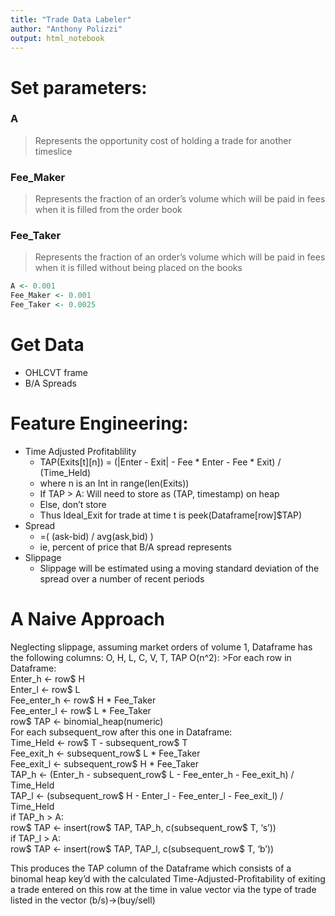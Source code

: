 ```yaml
---
title: "Trade Data Labeler"
author: "Anthony Polizzi"
output: html_notebook
---
```



# Set parameters:
### A
> Represents the opportunity cost of holding a trade for another timeslice

### Fee_Maker
> Represents the fraction of an order's volume which will be paid in fees when it is filled from the order book

### Fee_Taker
> Represents the fraction of an order's volume which will be paid in fees when it is filled without being placed on the books

```r
A <- 0.001
Fee_Maker <- 0.001
Fee_Taker <- 0.0025

```
# Get Data
* OHLCVT frame
* B/A Spreads

# Feature Engineering:

* Time Adjusted Profitablility 
  + TAP(Exits[t][n]) = (|Enter - Exit| - Fee * Enter - Fee * Exit) / (Time_Held)
  + where n is an Int in range(len(Exits))
  + If TAP > A: Will need to store as (TAP, timestamp) on heap
  + Else, don't store
  + Thus Ideal_Exit for trade at time t is peek(Dataframe[row]$TAP)

* Spread 
  + =( (ask-bid) / avg(ask,bid) )
  + ie, percent of price that B/A spread represents

* Slippage
  + Slippage will be estimated using a moving standard deviation of the spread over a number of recent periods

# A Naive Approach 
Neglecting slippage, assuming market orders of volume 1,
Dataframe has the following columns: O, H, L, C, V, T, TAP
O(n^2):
>For each row in Dataframe:  
   Enter_h <- row$ H  
   Enter_l <- row$ L  
   Fee_enter_h <- row$ H * Fee_Taker  
   Fee_enter_l <- row$ L * Fee_Taker  
   row$ TAP <- binomial_heap(numeric)  
   For each subsequent_row after this one in Dataframe:  
     Time_Held <- row$ T - subsequent_row$ T  
     Fee_exit_h <- subsequent_row$ L * Fee_Taker  
     Fee_exit_l <- subsequent_row$ H * Fee_Taker  
     TAP_h <- (Enter_h - subsequent_row$ L - Fee_enter_h - Fee_exit_h) / Time_Held  
     TAP_l <- (subsequent_row$ H - Enter_l - Fee_enter_l - Fee_exit_l) / Time_Held  
     if TAP_h > A:  
        row$ TAP <- insert(row$ TAP, TAP_h, c(subsequent_row$ T, 's'))  
     if TAP_l > A:  
        row$ TAP <- insert(row$ TAP, TAP_l, c(subsequent_row$ T, 'b'))  

This produces the TAP column of the Dataframe which consists of a binomal heap key'd with the calculated Time-Adjusted-Profitability of exiting a trade entered on this row at the time in value vector via the type of trade listed in the vector (b/s)->(buy/sell)